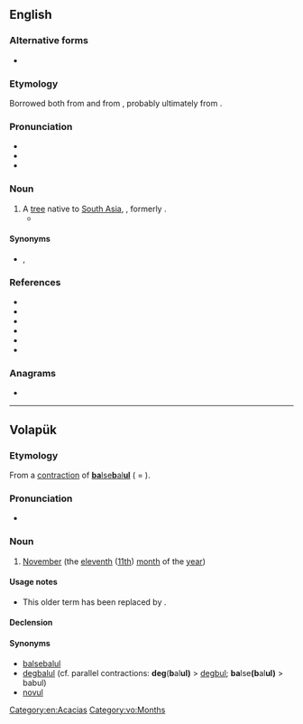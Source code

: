 {{also|Babul}}
==English==

===Alternative forms===
* {{l|en|babool}}

===Etymology===
Borrowed both from {{bor|en|fr|baboul}} and from {{bor|en|hi|बबूल|t=babul tree}}, probably ultimately from {{der|en|sa|वव्वोल|t=acacia}}.

===Pronunciation===
* {{IPA|en|/bəˈbuːl/}}
* {{audio|en|LL-Q1860 (eng)-Vealhurl-babul.wav|Audio (UK)}}
* {{rhymes|en|uːl|s=2}}

===Noun===
{{en-noun}}

# A [[tree]] native to [[South Asia]], {{taxlink|Vachellia nilotica subsp. indica|subspecies}}, formerly {{taxlink|Acacia nilotica subsp. indica|subspecies}}.
#* {{quote-book|en|author={{w|Rudyard Kipling}}|title=The Moon of Other Days|year=1884|passage=In place of Putney's golden gorse / The sickly '''babul''' blooms.}}

====Synonyms====
* {{l|en|kikar}}, {{vern|prickly acacia}}

===References===
* {{R:OneLook}}
* {{R:OED Online|babul|n|14247|June 2011}}
* {{pedia|Acacia nilotica subsp. indica|i=1}}
* {{specieslite|Acacia nilotica subsp. indica|i=1}}
* {{comcatlite|Acacia nilotica subsp. indica|i=1}}
* {{R:TPL|Vachellia+nilotica|i=1}}

===Anagrams===
* {{anagrams|en|a=abblu|bubal}}

[[Category:en:Acacias]]

----

==Volapük==

===Etymology===
From a [[contraction]] of [[balsebalul|'''ba'''lse'''b'''al'''ul''']] ( = {{compound|vo|bals|e|bal|-ul|t1=ten, now [[deg#Volapük|deg]]|t2=and|t3=one|t4=([[bound morpheme]] for) month (< [[mul#Volapük|mul]])}}).

===Pronunciation===
* {{IPA|vo|[ba.ˈbul]}}

===Noun===
{{vo-noun}}

# {{lb|vo|obsolete}} [[November]] (the [[eleventh]] ([[11th]]) [[month]] of the [[year]])

====Usage notes====
* This older term has been replaced by {{m|vo|novul||November}}.

====Declension====
{{vo-decl-noun}}

====Synonyms====
* [[balsebalul]] {{q|obsolete}}
* [[degbalul]] (cf. parallel contractions: '''deg'''('''b'''al'''ul)''' > [[degbul]]; '''ba'''lse'''(b'''al'''ul)''' > babul)
* [[novul]]

[[Category:vo:Months]]